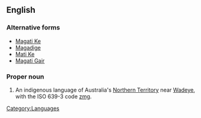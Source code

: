 ==English==

===Alternative forms===
*[[Magati Ke]]
*[[Magadige]]
*[[Mati Ke]]
*[[Magati Gair]]

===Proper noun===
{{en-proper-noun}}

# An indigenous language of Australia's [[Northern Territory]] near [[w:Wadeye|Wadeye]], with the ISO 639-3 code [[zmg]].

[[Category:Languages]]